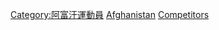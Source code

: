 {{parent category}}
{{Commons category|Olympic sportspeople from Afghanistan}}

[[Category:阿富汗運動員|Category:阿富汗運動員]]
[[Category:各國奧運運動員|Afghanistan]]
[[Category:奧林匹克運動會阿富汗代表團|Competitors]]